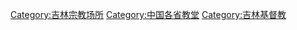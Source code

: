 [[Category:吉林宗教场所|Category:吉林宗教场所]]
[[Category:中国各省教堂|Category:中国各省教堂]]
[[Category:吉林基督教|Category:吉林基督教]]